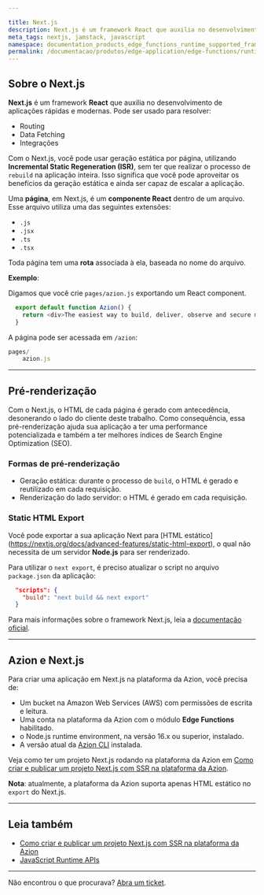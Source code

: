 ```yaml
---

title: Next.js
description: Next.js é um framework React que auxilia no desenvolvimento de aplicacões rápidas e modernas.
meta_tags: nextjs, jamstack, javascript
namespace: documentation_products_edge_functions_runtime_supported_frameworks_nextjs
permalink: /documentacao/produtos/edge-application/edge-functions/runtime-api/frameworks-suportados/nextjs/
---
```


## Sobre o Next.js

**Next.js** é um framework **React** que auxilia no desenvolvimento de aplicações rápidas e modernas. Pode ser usado para resolver:

- Routing
- Data Fetching
- Integrações

Com o Next.js, você pode usar geração estática por página, utilizando **Incremental Static Regeneration (ISR)**, sem ter que realizar o processo de `rebuild` na aplicação inteira. Isso significa que você pode aproveitar os benefícios da geração estática e ainda ser capaz de escalar a aplicação.

Uma **página**, em Next.js, é um **componente React** dentro de um arquivo. Esse arquivo utiliza uma das seguintes extensões:

- `.js`
- `.jsx`
- `.ts`
- `.tsx`

Toda página tem uma **rota** associada à ela, baseada no nome do arquivo.

**Exemplo**:

Digamos que você crie `pages/azion.js` exportando um React component.

```js
  export default function Azion() {
    return <div>The easiest way to build, deliver, observe and secure modern applications.</div>
  }
```

A página pode ser acessada em `/azion`:

```js
pages/
    azion.js
```

---

## Pré-renderização 

Com o Next.js, o HTML de cada página é gerado com antecedência, desonerando o lado do cliente deste trabalho. Como consequência, essa pré-renderização ajuda sua aplicação a ter uma performance potencializada e também a ter melhores índices de Search Engine Optimization (SEO).

### Formas de pré-renderização

- Geração estática: durante o processo de `build`, o HTML é gerado e reutilizado em cada requisição.
- Renderização do lado servidor: o HTML é gerado em cada requisição. 

### Static HTML Export

Você pode exportar a sua aplicação Next para [HTML estático] (https://nextjs.org/docs/advanced-features/static-html-export), o qual não necessita de um servidor **Node.js** para ser renderizado.

Para utilizar o `next export`, é preciso atualizar o script no arquivo `package.json` da aplicação:

```json
  "scripts": {
    "build": "next build && next export"
  }
```

Para mais informações sobre o framework Next.js, leia a [documentação oficial](https://nextjs.org/docs/getting-started).

---

## Azion e Next.js

Para criar uma aplicação em Next.js na plataforma da Azion, você precisa de:

- Um bucket na Amazon Web Services (AWS) com permissões de escrita e leitura.
- Uma conta na plataforma da Azion com o módulo **Edge Functions** habilitado.
- o Node.js runtime environment, na versão 16.x ou superior, instalado.
- A versão atual da [Azion CLI](/pt-br/documentacao/produtos/cli/primeiros-passos/) instalada.

Veja como ter um projeto Next.js rodando na plataforma da Azion em [Como criar e publicar um projeto Next.js com SSR na plataforma da Azion](/pt-br/documentacao/produtos/guias/nextjs-ssr-na-plataforma-azion/).

**Nota**: atualmente, a plataforma da Azion suporta apenas HTML estático no `export` do Next.js.

---

## Leia também

- [Como criar e publicar um projeto Next.js com SSR na plataforma da Azion](/pt-br/documentacao/produtos/guias/nextjs-ssr-na-plataforma-azion/)
- [JavaScript Runtime APIs](/pt-br/documentacao/produtos/edge-application/edge-functions/runtime-apis/javascript/)

---

Não encontrou o que procurava? [Abra um ticket](https://tickets.azion.com/pt-BR/support/login/).
